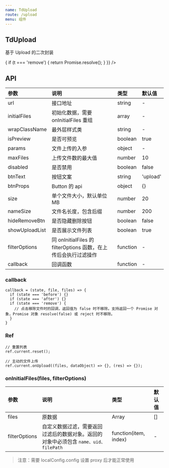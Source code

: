 ```yaml
---
name: TdUpload
route: /upload
menu: 组件
---
```



## TdUpload

基于 Upload 的二次封装

<Playground>
  <TdUpload
    btnText="上传"
    tip="仅支持 pdf 文件。"
    callback={(t) => {
      if (t === 'remove') {
        return Promise.resolve();
      }
    }}
  />
</Playground>

## API

|参数|说明|类型|默认值|
|:--|:--|:--|:--|
|url|接口地址|string|-|
|initialFiles|初始化数据，需要 onInitialFiles 重组|array|-|
|wrapClassName|最外层样式类|string|-|
|isPreview|是否可预览|boolean|true|
|params|文件上传的入参|object|-|
|maxFiles|上传文件数的最大值|number|10|
|disabled|是否禁用|boolean|false|
|btnText|按钮文案|string|'upload'|
|btnProps|Button 的 api|object|{}|
|size|单个文件大小，默认单位 MB|number|20|
|nameSize|文件名长度，包含后缀|number|200|
|hideRemoveBtn|是否隐藏删除按钮|boolean|false|
|showUploadList|是否展示文件列表|boolean|true|
|filterOptions|同 onInitialFiles 的 filterOptions 函数，在上传后会执行过滤操作|function|-|
|callback|回调函数|function|-|

### callback

```
callback = (state, file, files) => {
  if (state === 'before') {}
  if (state === 'after') {}
  if (state === 'remove') {
    // 点击移除文件时的回调，返回值为 false 时不移除。支持返回一个 Promise 对象，Promise 对象 resolve(false) 或 reject 时不移除。
  }
}
```

### Ref

```
// 重置列表
ref.current.reset();

// 主动的文件上传
ref.current.onUpload((files, dataObject) => {}, (res) => {});
```

### onInitialFiles(files, filterOptions)

|参数|说明|类型|默认值|
|:--|:--|:--|:--|
|files|原数据|Array|[]|
|filterOptions|自定义数据过滤，需要返回过滤后的数据对象。返回的对象中必须包含 `name、uid、filePath`|function(item, index)|-|

> 注意：需要 localConfig.config 设置 proxy 后才能正常使用
